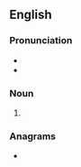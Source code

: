 ==English==

===Pronunciation===
* {{IPA|/pɹaʊz/|lang=en}}
* {{rhymes|aʊz|lang=en}}

===Noun===
{{head|en|noun plural form}}

# {{plural of|prow|lang=en}}

===Anagrams===
* {{anagrams|en|Sprow|pow'rs}}
